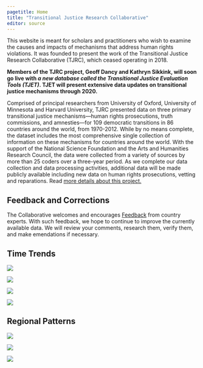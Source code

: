 ```yaml
---
pagetitle: Home
title: "Transitional Justice Research Collaborative"
editor: source
---
```


<!-- [transitionaljusticedata.com](https://www.transitionaljusticedata.com)  -->

This website is meant for scholars and practitioners who wish to examine the causes and impacts of mechanisms that address human rights violations. It was founded to present the work of the Transitional Justice Research Collaborative (TJRC), which ceased operating in 2018.

::: callout-important
**Members of the TJRC project, Geoff Dancy and Kathryn Sikkink, will soon go live with *a new database called the Transitional Justice Evaluation Tools (TJET)*. TJET will present extensive data updates on transitional justice mechanisms through 2020.**
:::

Comprised of principal researchers from University of Oxford, University of Minnesota and Harvard University, TJRC presented data on three primary transitional justice mechanisms---human rights prosecutions, truth commissions, and amnesties---for 109 democratic transitions in 86 countries around the world, from 1970-2012. While by no means complete, the dataset includes the most comprehensive single collection of information on these mechanisms for countries around the world. With the support of the National Science Foundation and the Arts and Humanities Research Council, the data were collected from a variety of sources by more than 25 coders over a three-year period. As we complete our data collection and data processing activities, additional data will be made publicly available including new data on human rights prosecutions, vetting and reparations. Read [more details about this project.](about.html)

## Feedback and Corrections

The Collaborative welcomes and encourages [Feedback](feedback.html) from country experts. With such feedback, we hope to continue to improve the currently available data. We will review your comments, research them, verify them, and make emendations if necessary.

## Time Trends

![](images/dcp_guilt.jpg)

![](images/int_pros.jpg)

![](images/am_chal.jpg)

![](images/tc_strength.jpg)

## Regional Patterns

![](images/dcp2_pie.jpg)

![](images/am2_pie.jpg)

![](images/tc2_pie.jpg)
